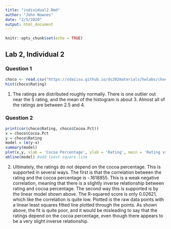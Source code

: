 ```yaml
---
title: "individual2.Rmd"
author: "John Nownes"
date: "2/5/2020"
output: html_document
---
```


```r
knitr::opts_chunk$set(echo = TRUE)
```

## Lab 2, Individual 2

### Question 1
```r
choco <- read.csv("https://xdaiisu.github.io/ds202materials/hwlabs/choco.csv")
hist(choco$Rating)

```

1. The ratings are distributed roughly normally. There is one outlier out near the 5 rating, and the mean of the histogram is about 3. Almost all of the ratings are between 2.5 and 4.

### Question 2
```r
print(cor(choco$Rating, choco$Cocoa.Pct))
x = choco$Cocoa.Pct
y = choco$Rating
model = lm(y~x)
summary(model)
plot(x,y, xlab = 'Cocoa Percentage', ylab = 'Rating', main = 'Rating vs Cocoa Percentage')
abline(model) #add least square line

```

2. Ultimately, the ratings do not depend on the cocoa percentage. This is supported in several ways. The first is that the correlation between the rating and the cocoa percentage is -.1618855. This is a weak negative correlation, meaning that there is a slightly inverse relationship between rating and cocoa percentage. The second way this is supported is by the linear model shown above. The R-squared score is only 0.02621, which like the correlation is quite low. Plotted is the raw data points with a linear least squares fitted line plotted through the points. As shown above, the fit is quite poor, and it would be misleading to say that the ratings depend on the cocoa percentage, even though there appears to be a very slight inverse relationship.